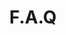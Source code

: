 ---
title: "F.A.Q"
description: "Nesta página, você encontra todas as opções de pagamento disponíveis para integrar à sua loja Rexie. "
icon: "book"
---